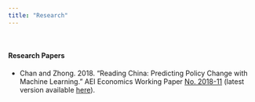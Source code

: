 ```yaml
---
title: "Research"
---
```


&nbsp;

#### **Research Papers**

- Chan and Zhong. 2018. "Reading China: Predicting Policy Change with Machine Learning." AEI Economics Working Paper [No. 2018-11](http://www.aei.org/wp-content/uploads/2018/10/Reading-China-AEI-WP.pdf) (latest version available [here](Reading_China.pdf)).

&nbsp;

<!-- #### **Commentaries** -->

<!-- - To be filled in... -->